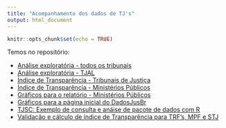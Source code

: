 ```yaml
---
title: "Acompanhamento dos dados de TJ's"
output: html_document
---
```


```r
knitr::opts_chunk$set(echo = TRUE)
```

Temos no repositório:

- [Análise exploratória - todos os tribunais](https://dadosjusbr.github.io/acompanhamento-dados/eda-itens-tjs.html)
- [Análise exploratória - TJAL](https://dadosjusbr.github.io/acompanhamento-dados/eda-tjal.html)
- [Índice de Transparência - Tribunais de Justiça](https://dadosjusbr.github.io/acompanhamento-dados/indice-transparencia-tj.html)
- [Índice de Transparência - Ministérios Públicos](https://dadosjusbr.github.io/acompanhamento-dados/indice-transparencia-mp.html)
- [Gráficos para o relatório - Ministérios Públicos](https://dadosjusbr.github.io/acompanhamento-dados/graficos-relatorios-mp.html)
- [Gráficos para a página inicial do DadosJusBr](https://dadosjusbr.github.io/acompanhamento-dados/indice-de-transparencia-plots-front.html)
- [TJSC: Exemplo de consulta e anáise de pacote de dados com R](https://dadosjusbr.github.io/acompanhamento-dados/tjsc-2021.html)
- [Validação e cálculo de índice de Transparência para TRF's, MPF e STJ](https://dadosjusbr.github.io/acompanhamento-dados/indice-de-transparencia-orgaos-federais.html)
